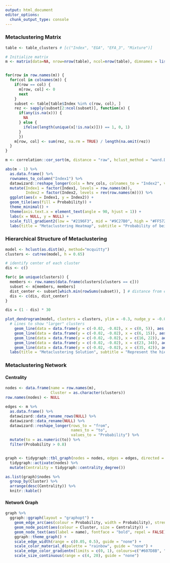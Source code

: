 ```yaml
---
output: html_document
editor_options: 
  chunk_output_type: console
---
```



### Metaclustering Matrix


```r
table <- table_clusters # [c("Index", "EGA", "EFA_3", "Mixture")]

# Initialize matrix
m <- matrix(data=NA, nrow=nrow(table), ncol=nrow(table), dimnames = list(table$Index, table$Index))


for(row in row.names(m)) {
  for(col in colnames(m)) {
    if(row == col) {
      m[row, col] <- 0
      next
    } 
    subset <- table[table$Index %in% c(row, col), ]
    rez <- sapply(subset[2:ncol(subset)], function(x) {
      if(any(is.na(x))) {
        NA
      } else {
        ifelse(length(unique(x[!is.na(x)])) == 1, 0, 1)
      }
      })
    m[row, col] <- sum(rez, na.rm = TRUE) / length(na.omit(rez))
  }
}
```


```r
m <- correlation::cor_sort(m, distance = "raw", hclust_method = "ward.D2")

abs(m - 1) %>% 
  as.data.frame() %>% 
  rownames_to_column("Index1") %>% 
  datawizard::reshape_longer(cols = hrv_cols, colnames_to = "Index2", values_to = "Probability") %>% 
  mutate(Index1 = factor(Index1, levels = row.names(m)),
         Index2 = factor(Index2, levels = rev(row.names(m)))) %>% 
  ggplot(aes(x = Index1, y = Index2)) +
  geom_tile(aes(fill = Probability)) +
  theme_minimal() +
  theme(axis.text.x = element_text(angle = 90, hjust = 1)) +
  labs(x = NULL, y = NULL) +
  scale_fill_gradient2(low = "#2196F3", mid = "#9C27B0", high = "#FF5722", midpoint = 0.5) +
  labs(title = "Metaclustering Heatmap", subtitle = "Probability of being grouped together accross multiple methods.")

```

### Hierarchical Structure of Metaclustering

```r
model <- hclust(as.dist(m), method="mcquitty") 
clusters <- cutree(model, h = 0.65)

# identify center of each cluster 
dis <- c()

for(c in unique(clusters)) {
  members <- row.names(data.frame(clusters[clusters == c]))
  subset <- m[members, members]
  dist_center <- subset[which.min(rowSums(subset)), ] # distance from each member to center
  dis <- c(dis, dist_center)
}

dis = (1 - dis) * 30

plot_dendrogram(model, clusters = clusters, ylim = -0.3, nudge_y = -0.04, angle = 90, points = TRUE, h = 0.65, dis = dis) +
  # Lines to show "larger" clusters
    geom_line(data = data.frame(y = c(-0.02, -0.02), x = c(0, 5)), aes(x = x, y = y), size = 0.5, color = "#607D8B") +
    geom_line(data = data.frame(y = c(-0.02, -0.02), x = c(6, 15)), aes(x = x, y = y), size = 0.5, color = "#607D8B") +
    geom_line(data = data.frame(y = c(-0.02, -0.02), x = c(16, 22)), aes(x = x, y = y), size = 0.5, color = "#607D8B") +
    geom_line(data = data.frame(y = c(-0.02, -0.02), x = c(23, 34)), aes(x = x, y = y), size = 0.5, color = "#607D8B") +
    geom_line(data = data.frame(y = c(-0.02, -0.02), x = c(35, 42)), aes(x = x, y = y), size = 0.5, color = "#607D8B") +
  labs(title = "Metaclustering Solution", subtitle = "Represent the hierachical structure of the probability of being grouped together over a variety of methods.")
```

### Metaclustering Network

#### Centrality
```r
nodes <- data.frame(name = row.names(m),
                    Cluster = as.character(clusters))
row.names(nodes) <- NULL

edges <- m %>%
  as.data.frame() %>% 
  datawizard::data_rename_rows(NULL) %>% 
  datawizard::data_rename(NULL) %>% 
  datawizard::reshape_longer(rows_to = "from", 
                             names_to = "to",
                             values_to = "Probability") %>% 
  mutate(to = as.numeric(to)) %>% 
  filter(Probability > 0.8)


graph <- tidygraph::tbl_graph(nodes = nodes, edges = edges, directed = FALSE) %>% 
  tidygraph::activate(nodes) %>%
  mutate(Centrality = tidygraph::centrality_degree()) 

as.list(graph)$nodes %>% 
  group_by(Cluster) %>% 
  arrange(desc(Centrality)) %>% 
  knitr::kable()
```


#### Network Graph

```r
graph %>% 
  ggraph::ggraph(layout = "graphopt") + 
    geom_edge_arc(aes(colour = Probability, width = Probability), strength = 0.05) + 
    geom_node_point(aes(colour = Cluster, size = Centrality)) + 
    geom_node_text(aes(label = name), fontface = "bold", repel = FALSE) +
    ggraph::theme_graph() +
    scale_edge_width(range = c(0.05, 0.5), guide = "none") +
    scale_color_material_d(palette = "rainbow", guide = "none") +
    scale_edge_color_gradientn(limits = c(0, 1), colours=c("#607D8B", "#263238"), guide = "none") +
    scale_size_continuous(range = c(4, 20), guide = "none")
```
